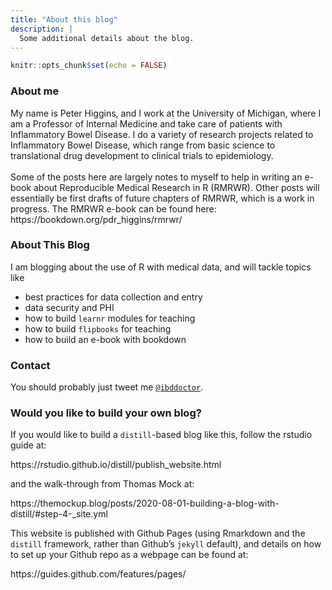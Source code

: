 ```yaml
---
title: "About this blog"
description: |
  Some additional details about the blog.
---
```


```r
knitr::opts_chunk$set(echo = FALSE)
```

### About me
My name is Peter Higgins, and I work at the University of Michigan, where I am a Professor of Internal Medicine and take care of patients with Inflammatory Bowel Disease. I do a variety of research projects related to Inflammatory Bowel Disease, which range from basic science to translational drug development to clinical trials to epidemiology.<br>
<br>
Some of the posts here are largely notes to myself to help in writing an e-book about Reproducible Medical Research in R (RMRWR). Other posts will essentially be first drafts of future chapters of RMRWR, which is a work in progress. The RMRWR e-book can be found here:
https://bookdown.org/pdr_higgins/rmrwr/

### About This Blog
I am blogging about the use of R with medical data, and will tackle topics like 

- best practices for data collection and entry
- data security and PHI
- how to build `learnr` modules for teaching
- how to build `flipbooks` for teaching
- how to build an e-book with bookdown

### Contact

You should probably just tweet me [`@ibddoctor`](https://twitter.com/ibddoctor).

### Would you like to build your own blog?
If you would like to build a `distill`-based blog like this, follow the rstudio guide at:

https://rstudio.github.io/distill/publish_website.html

and the walk-through from Thomas Mock at:

https://themockup.blog/posts/2020-08-01-building-a-blog-with-distill/#step-4-_site.yml

This website is published with Github Pages (using Rmarkdown and the `distill` framework, rather than Github's `jekyll` default), and details on how to set up your Github repo as a webpage can be found at:

https://guides.github.com/features/pages/